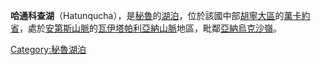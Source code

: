 {{coord|11|56|7|S|75|2|4|W|display=title|region:PE_type:waterbody_source:GNS-enwiki}}

'''哈通科查湖'''（Hatunqucha），是[[秘魯|秘魯]]的[[湖泊|湖泊]]，位於該國中部[[胡寧大區|胡寧大區]]的[[萬卡約省|萬卡約省]]，處於[[安第斯山脈|安第斯山脈]]的[[瓦伊塔帕利亞納山脈|瓦伊塔帕利亞納山脈]]地區，毗鄰[[亞納烏克沙嶺|亞納烏克沙嶺]]。

{{Peru-geo-stub}}
[[Category:秘魯湖泊|Category:秘魯湖泊]]